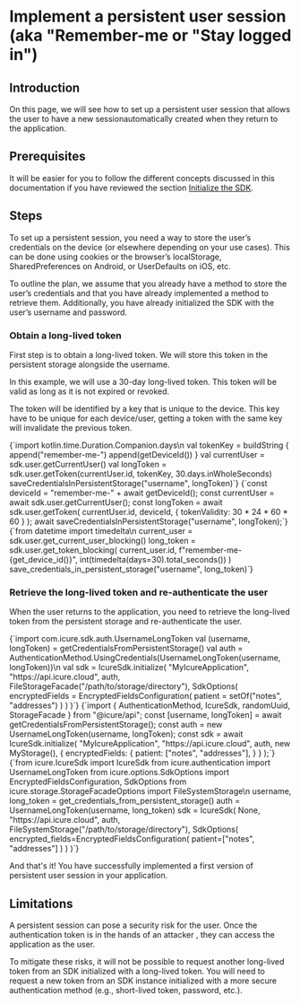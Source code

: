 
# Implement a persistent user session (aka "Remember-me or "Stay logged in")

## Introduction

On this page, we will see how to set up a persistent user session that allows the user to have a new sessionautomatically
created when they return to the application.


## Prerequisites

It will be easier for you to follow the different concepts discussed in this documentation if you have reviewed the section
[Initialize the SDK](./initialize-the-sdk).


## Steps

To set up a persistent session, you need a way to store the user’s credentials on the device (or elsewhere depending on
your use cases). This can be done using cookies or the browser’s localStorage, SharedPreferences on Android, or UserDefaults
on iOS, etc.

To outline the plan, we assume that you already have a method to store the user’s credentials and that you have already
implemented a method to retrieve them. Additionally, you have already initialized the SDK with the user’s username and
password.

### Obtain a long-lived token

First step is to obtain a long-lived token. We will store this token in the persistent storage alongside the username.

In this example, we will use a 30-day long-lived token. This token will be valid as long as it is not expired or revoked.

The token will be identified by a key that is unique to the device. This key have to be unique for each device/user,
getting a token with the same key will invalidate the previous token.

<SdkCode>
	<Kotlin>
{`import kotlin.time.Duration.Companion.days\n
val tokenKey = buildString {
	append("remember-me-")
	append(getDeviceId())
}
val currentUser = sdk.user.getCurrentUser()
val longToken = sdk.user.getToken(currentUser.id, tokenKey, 30.days.inWholeSeconds)
saveCredentialsInPersistentStorage("username", longToken)`}
	</Kotlin>
	<Typescript>
{`const deviceId = "remember-me-" + await getDeviceId();
const currentUser = await sdk.user.getCurrentUser();
const longToken = await sdk.user.getToken(
	currentUser.id,
	deviceId,
	{
		tokenValidity: 30 * 24 * 60 * 60
	}
);
await saveCredentialsInPersistentStorage("username", longToken);`}
	</Typescript>
	<Python>
{`from datetime import timedelta\n
current_user = sdk.user.get_current_user_blocking()
long_token = sdk.user.get_token_blocking(
	current_user.id,
	f"remember-me-{get_device_id()}",
	int(timedelta(days=30).total_seconds())
)
save_credentials_in_persistent_storage("username", long_token)`}
	</Python>
</SdkCode>

### Retrieve the long-lived token and re-authenticate the user

When the user returns to the application, you need to retrieve the long-lived token from the persistent storage and
re-authenticate the user.

<SdkCode>
	<Kotlin>
{`import com.icure.sdk.auth.UsernameLongToken
val (username, longToken) = getCredentialsFromPersistentStorage()
val auth = AuthenticationMethod.UsingCredentials(UsernameLongToken(username, longToken))\n
val sdk = IcureSdk.initialize(
	"MyIcureApplication",
	"https://api.icure.cloud",
	auth,
	FileStorageFacade("/path/to/storage/directory"),
	SdkOptions(
		encryptedFields = EncryptedFieldsConfiguration(
			patient = setOf("notes", "addresses")
		)
	)
)`}
	</Kotlin>
	<Typescript>
{`import { AuthenticationMethod, IcureSdk, randomUuid, StorageFacade } from "@icure/api";
const [username, longToken] = await getCredentialsFromPersistentStorage();
const auth = new UsernameLongToken(username, longToken);
const sdk = await IcureSdk.initialize(
	"MyIcureApplication",
	"https://api.icure.cloud",
	auth,
	new MyStorage(),
	{
		encryptedFields: {
			patient: ["notes", "addresses"],
		}
	}
);`}
	</Typescript>
	<Python>
{`from icure.IcureSdk import IcureSdk
from icure.authentication import UsernameLongToken
from icure.options.SdkOptions import EncryptedFieldsConfiguration, SdkOptions
from icure.storage.StorageFacadeOptions import FileSystemStorage\n
username, long_token = get_credentials_from_persistent_storage()
auth = UsernameLongToken(username, long_token)
sdk = IcureSdk(
	None,
	"https://api.icure.cloud",
	auth,
	FileSystemStorage("/path/to/storage/directory"),
	SdkOptions(
		encrypted_fields=EncryptedFieldsConfiguration(
			patient=["notes", "addresses"]
		)
	)
)`}
	</Python>
</SdkCode>

And that's it! You have successfully implemented a first version of persistent user session in your application.

## Limitations

A persistent session can pose a security risk for the user. Once the authentication token is in the hands of an attacker
, they can access the application as the user.

To mitigate these risks, it will not be possible to request another long-lived token from an SDK initialized with a
long-lived token. You will need to request a new token from an SDK instance initialized with a more secure authentication
method (e.g., short-lived token, password, etc.).
